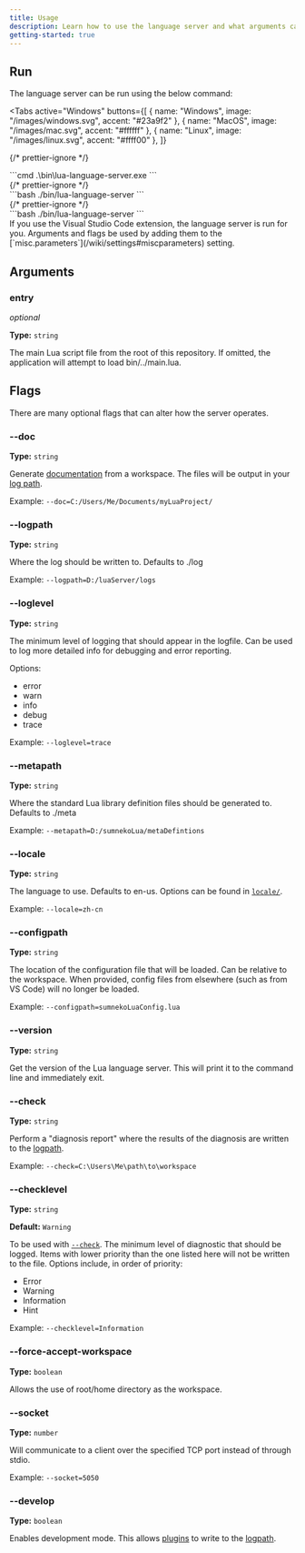 ```yaml
---
title: Usage
description: Learn how to use the language server and what arguments can be provided to the executable.
getting-started: true
---
```



## Run

The language server can be run using the below command:

<Tabs
  active="Windows"
  buttons={[
    { name: "Windows", image: "/images/windows.svg", accent: "#23a9f2" },
    { name: "MacOS", image: "/images/mac.svg", accent: "#ffffff" },
    { name: "Linux", image: "/images/linux.svg", accent: "#ffff00" },
  ]}
>
  {/* prettier-ignore */}
  <div data-tab="Windows">
  ```cmd
  .\bin\lua-language-server.exe
  ```
  </div>
  {/* prettier-ignore */}
  <div data-tab="MacOS">
  ```bash
  ./bin/lua-language-server
  ```
  </div>
  {/* prettier-ignore */}
  <div data-tab="Linux">
  ```bash
  ./bin/lua-language-server
  ```
  </div>
</Tabs>

<Remark type="note">
  If you use the Visual Studio Code extension, the language server is run for
  you. Arguments and flags be used by adding them to the
  [`misc.parameters`](/wiki/settings#miscparameters) setting.
</Remark>

## Arguments

### entry

_optional_

**Type:** `string`

The main Lua script file from the root of this repository. If omitted, the application will attempt to load bin/../main.lua.

## Flags

There are many optional flags that can alter how the server operates.

### --doc

**Type:** `string`

Generate [documentation](/wiki/export-docs) from a workspace. The files will be output in your [log path](/wiki/faq/#where-can-i-find-the-log-file).

Example: `--doc=C:/Users/Me/Documents/myLuaProject/`

### --logpath

**Type:** `string`

Where the log should be written to. Defaults to ./log

Example: `--logpath=D:/luaServer/logs`

### --loglevel

**Type:** `string`

The minimum level of logging that should appear in the logfile. Can be used to
log more detailed info for debugging and error reporting.

Options:

- error
- warn
- info
- debug
- trace

Example: `--loglevel=trace`

### --metapath

**Type:** `string`

Where the standard Lua library definition files should be generated to. Defaults to ./meta

Example: `--metapath=D:/sumnekoLua/metaDefintions`

### --locale

**Type:** `string`

The language to use. Defaults to en-us. Options can be found in [`locale/`](https://github.com/LuaLS/lua-language-server/tree/master/locale).

Example: `--locale=zh-cn`

### --configpath

**Type:** `string`

The location of the configuration file that will be loaded. Can be relative to
the workspace. When provided, config files from elsewhere (such as from VS Code)
will no longer be loaded.

Example: `--configpath=sumnekoLuaConfig.lua`

### --version

**Type:** `string`

Get the version of the Lua language server. This will print it to the command
line and immediately exit.

### --check

**Type:** `string`

Perform a "diagnosis report" where the results of the diagnosis are written to the [logpath](/wiki/faq/#where-can-i-find-the-log-file).

Example: `--check=C:\Users\Me\path\to\workspace`

### --checklevel

**Type:** `string`

**Default:** `Warning`

To be used with [`--check`](#--check). The minimum level of diagnostic that should be logged.
Items with lower priority than the one listed here will not be written to the
file. Options include, in order of priority:

- Error
- Warning
- Information
- Hint

Example: `--checklevel=Information`

### --force-accept-workspace

**Type:** `boolean`

Allows the use of root/home directory as the workspace.

### --socket

**Type:** `number`

Will communicate to a client over the specified TCP port instead of through stdio.

Example: `--socket=5050`

### --develop

**Type:** `boolean`

Enables development mode. This allows [plugins](/wiki/plugins) to write to the [logpath](#--logpath).
